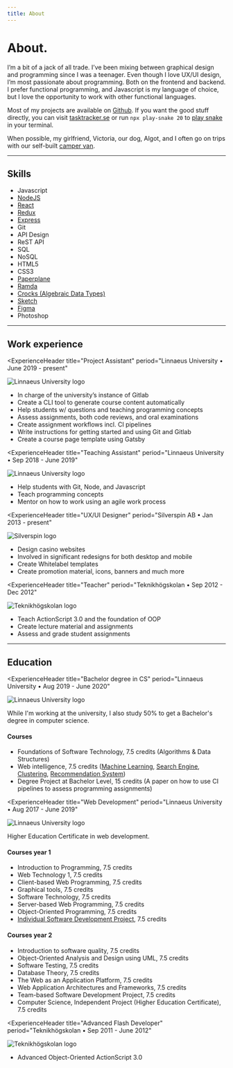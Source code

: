 ```yaml
---
title: About
---
```



<Layout>
<SEO title='About' description='A section about me and my CV.' />

# <AnimatedText>About.</AnimatedText>

I’m a bit of a jack of all trade. I’ve been mixing between graphical
design and programming since I was a teenager. Even though I love UX/UI
design, I’m most passionate about programming. Both on the frontend and
backend. I prefer functional programming, and Javascript is my language
of choice, but I love the opportunity to work with other functional
languages.

Most of my projects are available on [Github](https://github.com/antonstrand). If you want the good stuff directly, you can visit [tasktracker.se](https://tasktracker.se/project/5b14049c1363ca6d2dec1f62) or run `npx play-snake 20` to [play snake](https://www.npmjs.com/package/play-snake) in your terminal. 

When possible, my girlfriend, Victoria, our dog, Algot, and I often go
on trips with our self-built [camper van](https://www.instagram.com/jerrythevan/).

---

## Skills

<Skills>

- Javascript
- [NodeJS](https://nodejs.org/en/)
- [React](https://reactjs.org/)
- [Redux](https://redux.js.org/)
- [Express](https://expressjs.com/)
- Git
- API Design
- ReST API
- SQL
- NoSQL
- HTML5
- CSS3 
- [Paperplane](https://www.npmjs.com/package/paperplane)
- [Ramda](http://ramdajs.com/)
- [Crocks (Algebraic Data Types)](https://crocks.dev/)
- [Sketch](https://www.sketch.com/)
- [Figma](https://www.figma.com/)
- Photoshop

</Skills>

---

## Work experience

<ExperienceHeader
  title="Project Assistant"
  period="Linnaeus University • June 2019 - present"
>

![Linnaeus University logo](../images/experience/lnu.png)
</ExperienceHeader>

- In charge of the university’s instance of Gitlab
- Create a CLI tool to generate course content automatically
- Help students w/ questions and teaching programming concepts
- Assess assignments, both code reviews, and oral examinations
- Create assignment workflows incl. CI pipelines
- Write instructions for getting started and using Git and Gitlab
- Create a course page template using Gatsby

<ExperienceHeader
  title="Teaching Assistant"
  period="Linnaeus University • Sep 2018 - June 2019"
>

![Linnaeus University logo](../images/experience/lnu.png)
</ExperienceHeader>

- Help students with Git, Node, and Javascript
- Teach programming concepts
- Mentor on how to work using an agile work process 

<ExperienceHeader
  title="UX/UI Designer"
  period="Silverspin AB • Jan 2013 - present"
>

![Silverspin logo](../images/experience/silverspin.png)
</ExperienceHeader>

- Design casino websites
- Involved in significant redesigns for both desktop and mobile
- Create Whitelabel templates
- Create promotion material, icons, banners and much more 

<ExperienceHeader
  title="Teacher"
  period="Teknikhögskolan • Sep 2012 - Dec 2012"
>

![Teknikhögskolan logo](../images/experience/th.png)
</ExperienceHeader>

- Teach ActionScript 3.0 and the foundation of OOP
- Create lecture material and assignments
- Assess and grade student assignments

---

## Education

<ExperienceHeader
  title="Bachelor degree in CS"
  period="Linnaeus University • Aug 2019 - June 2020"
>

![Linnaeus University logo](../images/experience/lnu.png)
</ExperienceHeader>

While I'm working at the university, I also study 50% to get a Bachelor's degree in computer science.

#### Courses
- Foundations of Software Technology, 7.5 credits (Algorithms & Data Structures)
- Web intelligence, 7.5 credits ([Machine Learning](https://github.com/AntonStrand/2DV515-A4-Machine-Learning), [Search Engine](https://github.com/AntonStrand/2DV515-A3-search-engine), [Clustering](https://github.com/AntonStrand/2DV515-A2-Clustering), [Recommendation System](https://github.com/AntonStrand/2DV515-a1-recommendation-system))
- Degree Project at Bachelor Level, 15 credits (A paper on how to use CI pipelines to assess programming assignments)

<ExperienceHeader
  title="Web Development"
  period="Linnaeus University • Aug 2017 - June 2019"
>

![Linnaeus University logo](../images/experience/lnu.png)
</ExperienceHeader>

Higher Education Certificate in web development.

#### Courses year 1
- Introduction to Programming, 7.5 credits
- Web Technology 1, 7.5 credits
- Client­-based Web Programming, 7.5 credits
- Graphical tools, 7.5 credits
- Software Technology, 7.5 credits
- Server­-based Web Programming, 7.5 credits
- Object-­Oriented Programming, 7.5 credits
- [Individual Software Development Project](https://github.com/antonstrand/tasktracker), 7.5 credits

#### Courses year 2
- Introduction to software quality, 7.5 credits
- Object-Oriented Analysis and Design using UML, 7.5 credits
- Software Testing, 7.5 credits
- Database Theory, 7.5 credits
- The Web as an Application Platform, 7.5 credits
- Web Application Architectures and Frameworks, 7.5 credits
- Team­-based Software Development Project, 7.5 credits
- Computer Science, Independent Project (Higher Education 
Certificate), 7.5 credits 

<ExperienceHeader
  title="Advanced Flash Developer"
  period="Teknikhögskolan • Sep 2011 - June 2012"
>

![Teknikhögskolan logo](../images/experience/th.png)
</ExperienceHeader>

- Advanced Object-Oriented ActionScript 3.0

<br/>
<br/>
</Layout>
